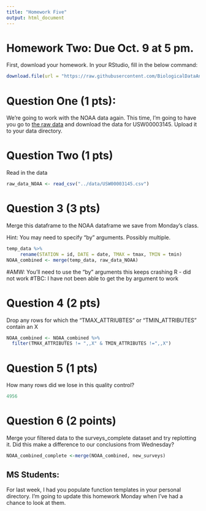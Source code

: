 ```yaml
---
title: "Homework Five"
output: html_document
---
```


# Homework Two: Due Oct. 9 at 5 pm.

First, download your homework. In your RStudio, fill in the below command:

```r
download.file(url = "https://raw.githubusercontent.com/BiologicalDataAnalysis2019/2020/master/vignettes/HomeworkFive.Rmd", destfile = "/cloud/project/homeworks/HW5.Rmd")

```

# Question One (1 pts):
We're going to work with the NOAA data again. This time, I'm going to have you go to [the raw data](https://www.ncei.noaa.gov/data/global-historical-climatology-network-daily/access/) and download the data for USW00003145. Upload it to your data directory.  


# Question Two (1 pts)

Read in the data

```r
raw_data_NOAA <- read_csv("../data/USW00003145.csv")

```

# Question 3 (3 pts)

Merge this dataframe to the NOAA dataframe we save from Monday's class. 

Hint: You may need to specify "by" arguments. Possibly multiple.
```r
temp_data %>%
     rename(STATION = id, DATE = date, TMAX = tmax, TMIN = tmin)
NOAA_combined <- merge(temp_data, raw_data_NOAA)
```

#AMW: You'll need to use the "by" arguments
this keeps crashing R - did not work
#TBC: I have not been able to get the by argument to work

# Question 4 (2 pts)

Drop any rows for which the "TMAX_ATTRIUBTES" or "TMIN_ATTRIBUTES" contain an X
```r
NOAA_combined <- NOAA_combined %>%
  filter(TMAX_ATTRIBUTES != ",,X" & TMIN_ATTRIBUTES !=",,X")
```

# Question 5 (1 pts)

How many rows did we lose in this quality control? 

```r
4956
```

# Question 6 (2 points)

Merge your filtered data to the surveys_complete dataset and try replotting it. Did this make a difference to our conclusions from Wednesday?

```r
NOAA_combined_complete <-merge(NOAA_combined, new_surveys)
```


## MS Students:

For last week, I had you populate function templates in your personal directory. I'm going to update this homework Monday when I've had a chance to look at them.

